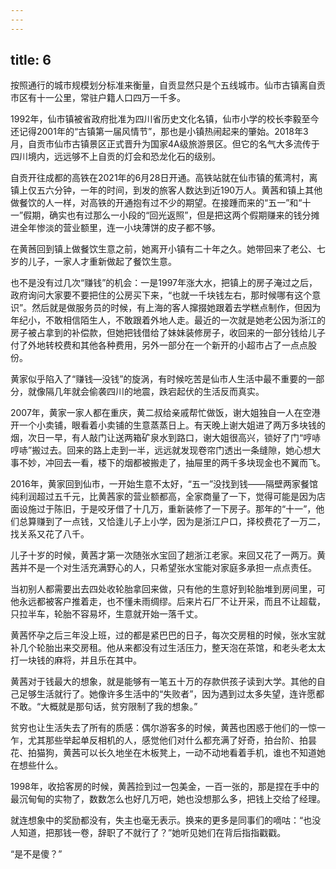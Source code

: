 ```yaml
---
---
---
```

title: 6
---





按照通行的城市规模划分标准来衡量，自贡显然只是个五线城市。仙市古镇离自贡市区有十一公里，常驻户籍人口四万一千多。

1992年，仙市镇被省政府批准为四川省历史文化名镇，仙市小学的校长李毅至今还记得2001年的“古镇第一届风情节”，那也是小镇热闹起来的肇始。2018年3月，自贡市仙市古镇景区正式晋升为国家4A级旅游景区。但它的名气大多流传于四川境内，远远够不上自贡的灯会和恐龙化石的级别。

自贡开往成都的高铁在2021年的6月28日开通。高铁站就在仙市镇的蕉湾村，离镇上仅五六分钟，一年的时间，到发的旅客人数达到近190万人。黄茜和镇上其他做餐饮的人一样，对高铁的开通抱有过不少的期望。在接踵而来的“五一”和“十一”假期，确实也有过那么一小段的“回光返照”，但是把这两个假期赚来的钱分摊进全年惨淡的营业额里，连一小块薄饼的皮子都不够。

在黄莤回到镇上做餐饮生意之前，她离开小镇有二十年之久。她带回来了老公、七岁的儿子，一家人才重新做起了餐饮生意。

也不是没有过几次“赚钱”的机会：一是1997年涨大水，把镇上的房子淹过之后，政府询问大家要不要把住的公房买下来，“也就一千块钱左右，那时候哪有这个意识”。然后就是做服务员的时候，有上海的客人撺掇她跟着去学糕点制作，但因为年纪小，不敢相信陌生人，不敢跟着外地人走。最近的一次就是她老公因为浙江的房子被占拿到的补偿款，但她把钱借给了妹妹装修房子，收回来的一部分钱给儿子付了外地转校费和其他各种费用，另外一部分在一个新开的小超市占了一点点股份。

黄家似乎陷入了“赚钱—没钱”的旋涡，有时候吃苦是仙市人生活中最不重要的一部分，就像隔几年就会偷袭四川的地震，跌宕起伏的生活反而真实。

2007年，黄家一家人都在重庆，黄二叔给亲戚帮忙做饭，谢大姐独自一人在空港开一个小卖铺，眼看着小卖铺的生意蒸蒸日上。有天晚上谢大姐进了两万多块钱的烟，次日一早，有人敲门让送两箱矿泉水到路口，谢大姐很高兴，锁好了门“哼哧哼哧”搬过去。回来的路上走到一半，远远就发现卷帘门透出一条缝隙，她心想大事不妙，冲回去一看，楼下的烟都被搬走了，抽屉里的两千多块现金也不翼而飞。

2016年，黄家回到仙市，一开始生意不太好，“五一”没找到钱——隔壁两家餐馆纯利润超过五千元，比黄茜家的营业额都高，全家商量了一下，觉得可能是因为店面设施过于陈旧，于是咬牙借了十几万，重新装修了一下房子。那年的“十一”，他们总算赚到了一点钱，又恰逢儿子上小学，因为是浙江户口，择校费花了一万二，找关系又花了八千。

儿子十岁的时候，黄茜才第一次随张水宝回了趟浙江老家。来回又花了一两万。黄茜并不是一个对生活充满野心的人，只希望张水宝能对家庭多承担一点点责任。

当初别人都需要出去四处收轮胎拿回来做，只有他的生意好到轮胎堆到房间里，可他永远都被客户推着走，也不懂未雨绸缪。后来片石厂不让开采，而且不让超载，只拉半车，轮胎不容易坏，生意就开始一落千丈。

黄茜怀孕之后三年没上班，过的都是紧巴巴的日子，每次交房租的时候，张水宝就补几个轮胎出来交房租。他从来都没有过生活压力，整天泡在茶馆，和老头老太太打一块钱的麻将，并且乐在其中。

黄茜对于钱最大的想象，就是能够有一笔五十万的存款供孩子读到大学。其他的自己足够生活就行了。她像许多生活中的“失败者”，因为遇到过太多失望，连许愿都不敢。“大概就是那句话，贫穷限制了我的想象。”

贫穷也让生活失去了所有的质感：偶尔游客多的时候，黄茜也困惑于他们的一惊一乍，尤其那些举起单反相机的人，感觉他们对什么都充满了好奇，拍台阶、拍昙花、拍猫狗，黄茜可以长久地坐在木板凳上，一动不动地看着手机，谁也不知道她在想些什么。

1998年，收拾客房的时候，黄茜捡到过一包美金，一百一张的，那是捏在手中的最沉甸甸的实物了，数数怎么也好几万吧，她也没想那么多，把钱上交给了经理。

就连想象中的奖励都没有，失主也毫无表示。换来的更多是同事们的嘀咕：“也没人知道，把那钱一卷，辞职了不就行了？”她听见她们在背后指指戳戳。

“是不是傻？”